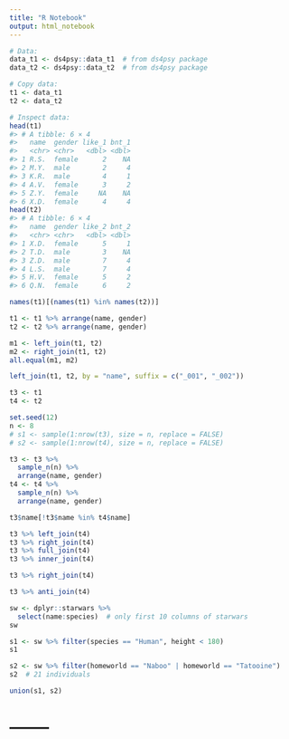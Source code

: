 ```yaml
---
title: "R Notebook"
output: html_notebook
---
```


```r
# Data:
data_t1 <- ds4psy::data_t1  # from ds4psy package
data_t2 <- ds4psy::data_t2  # from ds4psy package

# Copy data:
t1 <- data_t1
t2 <- data_t2

# Inspect data:
head(t1)
#> # A tibble: 6 × 4
#>   name  gender like_1 bnt_1
#>   <chr> <chr>   <dbl> <dbl>
#> 1 R.S.  female      2    NA
#> 2 M.Y.  male        2     4
#> 3 K.R.  male        4     1
#> 4 A.V.  female      3     2
#> 5 Z.Y.  female     NA    NA
#> 6 X.D.  female      4     4
head(t2)
#> # A tibble: 6 × 4
#>   name  gender like_2 bnt_2
#>   <chr> <chr>   <dbl> <dbl>
#> 1 X.D.  female      5     1
#> 2 T.D.  male        3    NA
#> 3 Z.D.  male        7     4
#> 4 L.S.  male        7     4
#> 5 H.V.  female      5     2
#> 6 Q.N.  female      6     2
```



```r
names(t1)[(names(t1) %in% names(t2))]
```

```r
t1 <- t1 %>% arrange(name, gender)
t2 <- t2 %>% arrange(name, gender)
```


```r
m1 <- left_join(t1, t2)
m2 <- right_join(t1, t2)
all.equal(m1, m2)
```


```r
left_join(t1, t2, by = "name", suffix = c("_001", "_002"))
```

```r
t3 <- t1
t4 <- t2

set.seed(12)
n <- 8
# s1 <- sample(1:nrow(t3), size = n, replace = FALSE)
# s2 <- sample(1:nrow(t4), size = n, replace = FALSE)

t3 <- t3 %>% 
  sample_n(n) %>% 
  arrange(name, gender)
t4 <- t4 %>% 
  sample_n(n) %>% 
  arrange(name, gender)
```


```r
t3$name[!t3$name %in% t4$name]
```


```r
t3 %>% left_join(t4)
t3 %>% right_join(t4)
t3 %>% full_join(t4)
t3 %>% inner_join(t4)
```

```r
t3 %>% right_join(t4)
```

```r
t3 %>% anti_join(t4)
```


```r
sw <- dplyr::starwars %>%
  select(name:species)  # only first 10 columns of starwars
sw

s1 <- sw %>% filter(species == "Human", height < 180)
s1

s2 <- sw %>% filter(homeworld == "Naboo" | homeworld == "Tatooine")
s2  # 21 individuals
```


```r
union(s1, s2)
```






# --------